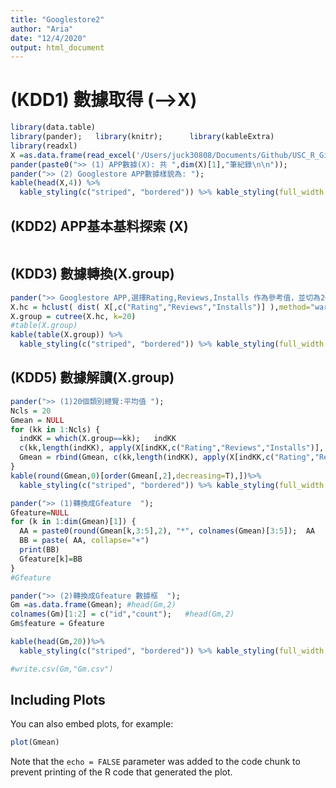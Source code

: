 ```yaml
---
title: "Googlestore2"
author: "Aria"
date: "12/4/2020"
output: html_document
---
```




# (KDD1) 數據取得 (-->X)
```r
library(data.table)
library(pander);   library(knitr);      library(kableExtra)
library(readxl)
X =as.data.frame(read_excel('/Users/juck30808/Documents/Github/USC_R_Git/2.R-tech/data/googleplaystore4_(7000).xlsX'))
pander(paste0(">> (1) APP數據(X): 共 ",dim(X)[1],"筆紀錄\n\n")); 
pander(">> (2) Googlestore APP數據樣貌為: "); 
kable(head(X,4)) %>%
  kable_styling(c("striped", "bordered")) %>% kable_styling(full_width = F) %>% column_spec(1, bold = T)
```

## (KDD2) APP基本基料探索 (X)
```r

```


## (KDD3) 數據轉換(X.group)
```r
pander(">> Googlestore APP,選擇Rating,Reviews,Installs 作為參考值，並切為20個類別: "); 
X.hc = hclust( dist( X[,c("Rating","Reviews","Installs")] ),method="ward.D")
X.group = cutree(X.hc, k=20)
#table(X.group)
kable(table(X.group)) %>%
  kable_styling(c("striped", "bordered")) %>% kable_styling(full_width = F) %>% column_spec(1, bold = T)
```

## (KDD5) 數據解讀(X.group)
```r

pander(">> (1)20個類別總覽:平均值 "); 
Ncls = 20
Gmean = NULL
for (kk in 1:Ncls) {
  indKK = which(X.group==kk);   indKK
  c(kk,length(indKK), apply(X[indKK,c("Rating","Reviews","Installs")], 2, mean))
  Gmean = rbind(Gmean, c(kk,length(indKK), apply(X[indKK,c("Rating","Reviews","Installs")], 2, mean)))  
}
kable(round(Gmean,0)[order(Gmean[,2],decreasing=T),])%>%
  kable_styling(c("striped", "bordered")) %>% kable_styling(full_width = F) %>% column_spec(1, bold = T)
```

```r
pander(">> (1)轉換成Gfeature  "); 
Gfeature=NULL
for (k in 1:dim(Gmean)[1]) {
  AA = paste0(round(Gmean[k,3:5],2), "*", colnames(Gmean)[3:5]);  AA
  BB = paste( AA, collapse="+")
  print(BB)
  Gfeature[k]=BB
}
#Gfeature

pander(">> (2)轉換成Gfeature 數據框  "); 
Gm =as.data.frame(Gmean); #head(Gm,2)
colnames(Gm)[1:2] = c("id","count");   #head(Gm,2)
Gm$feature = Gfeature

kable(head(Gm,20))%>%
  kable_styling(c("striped", "bordered")) %>% kable_styling(full_width = F) %>% column_spec(1, bold = T)

#write.csv(Gm,"Gm.csv")

```



## Including Plots

You can also embed plots, for example:

```r
plot(Gmean)

```

Note that the `echo = FALSE` parameter was added to the code chunk to prevent printing of the R code that generated the plot.
